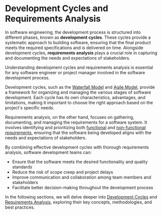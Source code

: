 
# Development Cycles and Requirements Analysis

In software engineering, the development process is structured into different phases, known as **development cycles**. These cycles provide a systematic approach to building software, ensuring that the final product meets the required specifications and is delivered on time. Alongside development cycles, **requirements analysis** plays a crucial role in capturing and documenting the needs and expectations of stakeholders.

<Callout type="info">
  Understanding development cycles and requirements analysis is essential for any software engineer or project manager involved in the software development process.
</Callout>

Development cycles, such as the [Waterfall Model](/development-cycles-and-requirements-analysis/development-cycles/waterfall-model) and [Agile Model](/development-cycles-and-requirements-analysis/development-cycles/agile-model), provide a framework for organizing and managing the various stages of software development. Each cycle has its own characteristics, advantages, and limitations, making it important to choose the right approach based on the project's specific needs.

Requirements analysis, on the other hand, focuses on gathering, documenting, and managing the requirements for a software system. It involves identifying and prioritizing both [functional](/development-cycles-and-requirements-analysis/requirements-analysis/functional-requirements) and [non-functional requirements](/development-cycles-and-requirements-analysis/requirements-analysis/non-functional-requirements), ensuring that the software being developed aligns with the needs and expectations of stakeholders.

By combining effective development cycles with thorough requirements analysis, software development teams can:

- Ensure that the software meets the desired functionality and quality standards
- Reduce the risk of scope creep and project delays
- Improve communication and collaboration among team members and stakeholders
- Facilitate better decision-making throughout the development process

In the following sections, we will delve deeper into [Development Cycles](/development-cycles-and-requirements-analysis/development-cycles) and [Requirements Analysis](/development-cycles-and-requirements-analysis/requirements-analysis), exploring their key concepts, methodologies, and best practices.